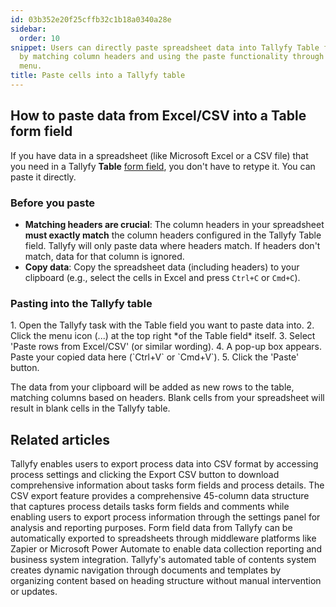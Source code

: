 ```yaml
---
id: 03b352e20f25cffb32c1b18a0340a28e
sidebar:
  order: 10
snippet: Users can directly paste spreadsheet data into Tallyfy Table form fields
  by matching column headers and using the paste functionality through the table field
  menu.
title: Paste cells into a Tallyfy table
---
```



## How to paste data from Excel/CSV into a Table form field

If you have data in a spreadsheet (like Microsoft Excel or a CSV file) that you need in a Tallyfy **Table** [form field](/products/pro/tracking-and-tasks/tasks/what-are-form-fields-in-tallyfy/), you don't have to retype it. You can paste it directly.

### Before you paste

*   **Matching headers are crucial**: The column headers in your spreadsheet **must exactly match** the column headers configured in the Tallyfy Table field. Tallyfy will only paste data where headers match. If headers don't match, data for that column is ignored.
*   **Copy data**: Copy the spreadsheet data (including headers) to your clipboard (e.g., select the cells in Excel and press `Ctrl+C` or `Cmd+C`).

### Pasting into the Tallyfy table

<Steps>
1. Open the Tallyfy task with the Table field you want to paste data into.
2. Click the menu icon (...) at the top right *of the Table field* itself.
3. Select 'Paste rows from Excel/CSV' (or similar wording).
4. A pop-up box appears. Paste your copied data here (`Ctrl+V` or `Cmd+V`).
5. Click the 'Paste' button.
</Steps>

The data from your clipboard will be added as new rows to the table, matching columns based on headers. Blank cells from your spreadsheet will result in blank cells in the Tallyfy table.


## Related articles
<CardGrid>
<LinkTitleCard header="<b>Processes > Export process to CSV</b>" href="/products/pro/tracking-and-tasks/processes/how-can-i-export-tallyfy-processes-to-csv/" > Tallyfy enables users to export process data into CSV format by accessing process settings and clicking the Export CSV button to download comprehensive information about tasks form fields and process details. </LinkTitleCard>
<LinkTitleCard header="<b>Analytics > CSV file structure</b>" href="/products/pro/integrations/analytics/how-is-the-csv-file-structured-in-tallyfy/" > The CSV export feature provides a comprehensive 45-column data structure that captures process details tasks form fields and comments while enabling users to export process information through the settings panel for analysis and reporting purposes. </LinkTitleCard>
<LinkTitleCard header="<b>Middleware > Stream data to a spreadsheet</b>" href="/products/pro/integrations/middleware/how-can-i-export-form-fields-from-tallyfy-to-spreadsheet/" > Form field data from Tallyfy can be automatically exported to spreadsheets through middleware platforms like Zapier or Microsoft Power Automate to enable data collection reporting and business system integration. </LinkTitleCard>
<LinkTitleCard header="<b>Documents > Create a table of contents</b>" href="/products/pro/documenting/documents/how-to-create-a-table-of-contents-in-tallyfy/" > Tallyfy's automated table of contents system creates dynamic navigation through documents and templates by organizing content based on heading structure without manual intervention or updates. </LinkTitleCard>
</CardGrid>
